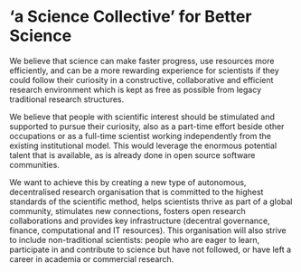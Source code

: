 # 'a Science Collective' for Better Science
We believe that science can make faster progress, use resources more efficiently, and can be a more rewarding experience for scientists if they could follow their curiosity in a constructive, collaborative and efficient research environment which is kept as free as possible from legacy traditional research structures. 

We believe that people with scientific interest should be stimulated and supported to pursue their curiosity, also as a part-time effort beside other occupations or as a full-time scientist working independently from the existing institutional model. This would leverage the enormous potential talent that is available, as is already done in open source software communities.

We want to achieve this by creating a new type of autonomous, decentralised research organisation that is committed to the highest standards of the scientific method, helps scientists thrive as part of a global community, stimulates new connections, fosters open research collaborations  and provides key infrastructure (decentral governance, finance, computational and IT resources). This organisation will also strive to include non-traditional scientists: people who are eager to learn, participate in and contribute to science but have not followed, or have left a career in academia or commercial research.


